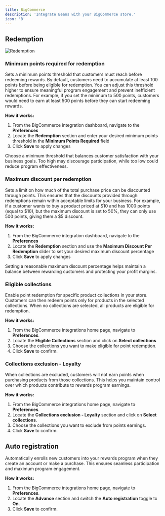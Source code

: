 ```yaml
---
title: BigCommerce
description: 'Integrate Beans with your BigCommerce store.'
icon: 'B'
---
```


## Redemption

<Frame>
  <img
    src="/assets/images/integrations/bigcommerce/redemption.webp"
    alt="Redemption"
    style={{ borderRadius: '0.5rem' }}
  />
</Frame>

### Minimum points required for redemption

Sets a minimum points threshold that customers must reach before redeeming rewards. By default, customers need to accumulate at least 100 points before being eligible for redemption. You can adjust this threshold higher to ensure meaningful program engagement and prevent inefficient redemptions. For example, if you set the minimum to 500 points, customers would need to earn at least 500 points before they can start redeeming rewards.

**How it works:**
1. From the BigCommerce integration dashboard, navigate to the **Preferences**
2. Locate the **Redemption** section and enter your desired minimum points threshold in the **Minimum Points Required** field
3. Click **Save** to apply changes

<Tip>
Choose a minimum threshold that balances customer satisfaction with your business goals. Too high may discourage participation, while too low could reduce program effectiveness.
</Tip>

### Maximum discount per redemption

Sets a limit on how much of the total purchase price can be discounted through points. This ensures that the discounts provided through redemptions remain within acceptable limits for your business. For example, if a customer wants to buy a product priced at \$10 and has 1000 points (equal to \$10), but the maximum discount is set to 50%, they can only use 500 points, giving them a \$5 discount.

**How it works:** 
1. From the BigCommerce integration dashboard, navigate to the **Preferences**
2. Locate the **Redemption** section and use the **Maximum Discount Per Redemption** slider to set your desired maximum discount percentage
3. Click **Save** to apply changes

<Tip>
Setting a reasonable maximum discount percentage helps maintain a balance between rewarding customers and protecting your profit margins.
</Tip>


### Eligible collections

Enable point redemption for specific product collections in your store. Customers can then redeem points only for products in the selected collections. When no collections are selected, all products are eligible for redemption.

**How it works:**

1. From the BigCommerce integrations home page, navigate to **Preferences**.
2. Locate the **Eligible Collections** section and click on **Select collections**.
3. Choose the collections you want to make eligible for point redemption.
4. Click **Save** to confirm.


### Collections exclusion - Loyalty

When collections are excluded, customers will not earn points when purchasing products from those collections. This helps you maintain control over which products contribute to rewards program earnings.


**How it works:**

1. From the BigCommerce integrations home page, navigate to **Preferences**.
2. Locate the **Collections exclusion - Loyalty** section and click on **Select collections**.
3. Choose the collections you want to exclude from points earnings.
4. Click **Save** to confirm.


## Auto registration

Automatically enrolls new customers into your rewards program when they create an account or make a purchase. This ensures seamless participation and maximum program engagement.

**How it works:**
1. From the BigCommerce integrations home page, navigate to **Preferences**.
2. Locate the **Advance** section and switch the **Auto registration** toggle to **On**.
3. Click **Save** to confirm.
